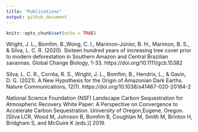 ```yaml
---
title: "Publications"
output: github_document
---
```


```r
knitr::opts_chunk$set(echo = TRUE)
```

Wright, J. L., Bomfim, B.,Wong, C. I., Marimon-Júnior, B. H., Marimon, B. S., & Silva, L. C. R. (2020). Sixteen hundred years of increasing tree cover prior to modern deforestation in Southern Amazon and Central Brazilian savannas. Global Change Biology, 1-33. https://doi.org/10.1111/gcb.15382

Silva, L. C. R., Corrêa, R. S., Wright, J. L., Bomfim, B., Hendrix, L., & Gavin, D. G. (2021). A New Hypothesis for the Origin of Amazonian Dark Earths. Nature Communications, 12(1). https://doi.org/10.1038/s41467-020-20184-2

National Science Foundation (NSF) Landscape Carbon Sequestration for Atmospheric Recovery White Paper: A Perspective on Convergence to Accelerate Carbon Sequestration. University of Oregon,Eugene, Oregon. [Silva LCR, Wood M, Johnson B, Bomfim B, Coughlan M, Smith M, Brinton H, Bridgham S, and McGuire K (eds.)] 2019.
